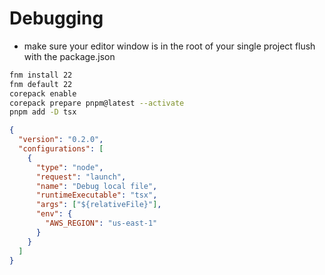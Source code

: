 # Debugging

- make sure your editor window is in the root of your single project flush with the package.json

```sh
fnm install 22
fnm default 22
corepack enable
corepack prepare pnpm@latest --activate
pnpm add -D tsx
```

```json
{
  "version": "0.2.0",
  "configurations": [
    {
      "type": "node",
      "request": "launch",
      "name": "Debug local file",
      "runtimeExecutable": "tsx",
      "args": ["${relativeFile}"],
      "env": {
        "AWS_REGION": "us-east-1"
      }
    }
  ]
}
```
